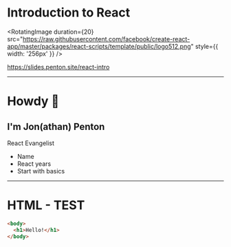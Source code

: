 

# Introduction to React

<RotatingImage
  duration={20}
  src="https://raw.githubusercontent.com/facebook/create-react-app/master/packages/react-scripts/template/public/logo512.png"
  style={{
    width: '256px'
  }}
/>

https://slides.penton.site/react-intro

---

# Howdy 👋

## I'm Jon(athan) Penton

React Evangelist

<Notes>

  - Name
  - React years
  - Start with basics

</Notes>

---

# HTML - TEST

```html
<body>
  <h1>Hello!</h1>
</body>
```
